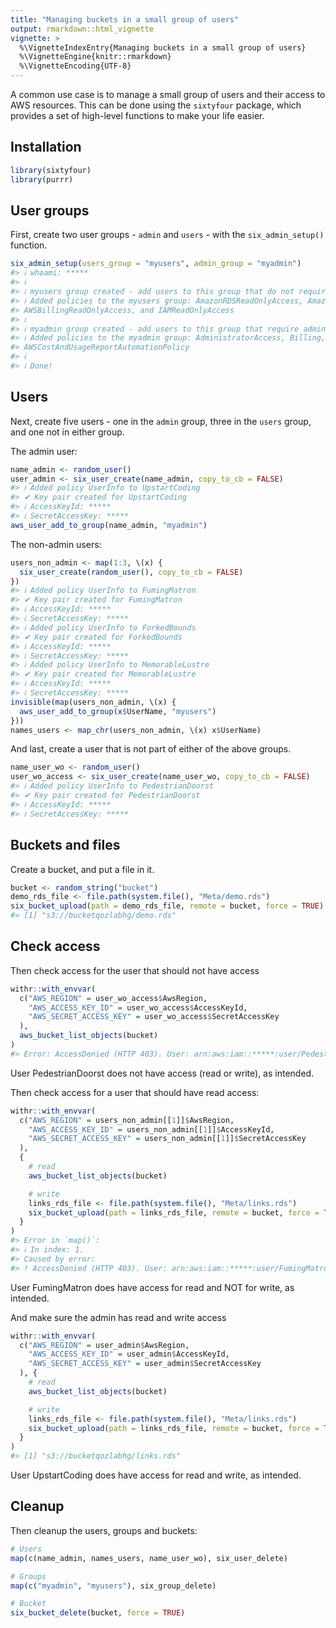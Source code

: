 ```yaml
---
title: "Managing buckets in a small group of users"
output: rmarkdown::html_vignette
vignette: >
  %\VignetteIndexEntry{Managing buckets in a small group of users}
  %\VignetteEngine{knitr::rmarkdown}
  %\VignetteEncoding{UTF-8}
---
```




A common use case is to manage a small group of users and their access to AWS resources. This can be done using the `sixtyfour` package, which provides a set of high-level functions to make your life easier.

## Installation


``` r
library(sixtyfour)
library(purrr)
```

## User groups

First, create two user groups - `admin` and `users` - with the `six_admin_setup()` function.




``` r
six_admin_setup(users_group = "myusers", admin_group = "myadmin")
#> ℹ whoami: *****
#> ℹ
#> ℹ myusers group created - add users to this group that do not require admin permissions
#> ℹ Added policies to the myusers group: AmazonRDSReadOnlyAccess, AmazonRedshiftReadOnlyAccess, AmazonS3ReadOnlyAccess,
#> AWSBillingReadOnlyAccess, and IAMReadOnlyAccess
#> ℹ
#> ℹ myadmin group created - add users to this group that require admin permissions
#> ℹ Added policies to the myadmin group: AdministratorAccess, Billing, CostOptimizationHubAdminAccess, AWSBillingReadOnlyAccess, and
#> AWSCostAndUsageReportAutomationPolicy
#> ℹ
#> ℹ Done!
```

## Users

Next, create five users - one in the `admin` group, three in the `users` group, and one not in either group.

The admin user:


``` r
name_admin <- random_user()
user_admin <- six_user_create(name_admin, copy_to_cb = FALSE)
#> ℹ Added policy UserInfo to UpstartCoding
#> ✔ Key pair created for UpstartCoding
#> ℹ AccessKeyId: *****
#> ℹ SecretAccessKey: *****
aws_user_add_to_group(name_admin, "myadmin")
```

The non-admin users:


``` r
users_non_admin <- map(1:3, \(x) {
  six_user_create(random_user(), copy_to_cb = FALSE)
})
#> ℹ Added policy UserInfo to FumingMatron
#> ✔ Key pair created for FumingMatron
#> ℹ AccessKeyId: *****
#> ℹ SecretAccessKey: *****
#> ℹ Added policy UserInfo to ForkedBounds
#> ✔ Key pair created for ForkedBounds
#> ℹ AccessKeyId: *****
#> ℹ SecretAccessKey: *****
#> ℹ Added policy UserInfo to MemorableLustre
#> ✔ Key pair created for MemorableLustre
#> ℹ AccessKeyId: *****
#> ℹ SecretAccessKey: *****
invisible(map(users_non_admin, \(x) {
  aws_user_add_to_group(x$UserName, "myusers")
}))
names_users <- map_chr(users_non_admin, \(x) x$UserName)
```

And last, create a user that is not part of either of the above groups.


``` r
name_user_wo <- random_user()
user_wo_access <- six_user_create(name_user_wo, copy_to_cb = FALSE)
#> ℹ Added policy UserInfo to PedestrianDoorst
#> ✔ Key pair created for PedestrianDoorst
#> ℹ AccessKeyId: *****
#> ℹ SecretAccessKey: *****
```

## Buckets and files

Create a bucket, and put a file in it.


``` r
bucket <- random_string("bucket")
demo_rds_file <- file.path(system.file(), "Meta/demo.rds")
six_bucket_upload(path = demo_rds_file, remote = bucket, force = TRUE)
#> [1] "s3://bucketqozlabhg/demo.rds"
```

## Check access

Then check access for the user that should not have access




``` r
withr::with_envvar(
  c("AWS_REGION" = user_wo_access$AwsRegion,
    "AWS_ACCESS_KEY_ID" = user_wo_access$AccessKeyId,
    "AWS_SECRET_ACCESS_KEY" = user_wo_access$SecretAccessKey
  ),
  aws_bucket_list_objects(bucket)
)
#> Error: AccessDenied (HTTP 403). User: arn:aws:iam::*****:user/PedestrianDoorst is not authorized to perform: s3:ListBucket on resource: "arn:aws:s3:::bucketqozlabhg" because no identity-based policy allows the s3:ListBucket action
```

User PedestrianDoorst does not have access (read or write), as intended.

Then check access for a user that should have read access:


``` r
withr::with_envvar(
  c("AWS_REGION" = users_non_admin[[1]]$AwsRegion,
    "AWS_ACCESS_KEY_ID" = users_non_admin[[1]]$AccessKeyId,
    "AWS_SECRET_ACCESS_KEY" = users_non_admin[[1]]$SecretAccessKey
  ),
  {
    # read
    aws_bucket_list_objects(bucket)

    # write
    links_rds_file <- file.path(system.file(), "Meta/links.rds")
    six_bucket_upload(path = links_rds_file, remote = bucket, force = TRUE)
  }
)
#> Error in `map()`:
#> ℹ In index: 1.
#> Caused by error:
#> ! AccessDenied (HTTP 403). User: arn:aws:iam::*****:user/FumingMatron is not authorized to perform: s3:PutObject on resource: "arn:aws:s3:::bucketqozlabhg/links.rds" because no identity-based policy allows the s3:PutObject action
```

User FumingMatron does have access for read and NOT for write, as intended.

And make sure the admin has read and write access


``` r
withr::with_envvar(
  c("AWS_REGION" = user_admin$AwsRegion,
    "AWS_ACCESS_KEY_ID" = user_admin$AccessKeyId,
    "AWS_SECRET_ACCESS_KEY" = user_admin$SecretAccessKey
  ), {
    # read
    aws_bucket_list_objects(bucket)

    # write
    links_rds_file <- file.path(system.file(), "Meta/links.rds")
    six_bucket_upload(path = links_rds_file, remote = bucket, force = TRUE)
  }
)
#> [1] "s3://bucketqozlabhg/links.rds"
```

User UpstartCoding does have access for read and write, as intended.

## Cleanup

Then cleanup the users, groups and buckets:


``` r
# Users
map(c(name_admin, names_users, name_user_wo), six_user_delete)

# Groups
map(c("myadmin", "myusers"), six_group_delete)

# Bucket
six_bucket_delete(bucket, force = TRUE)
```
